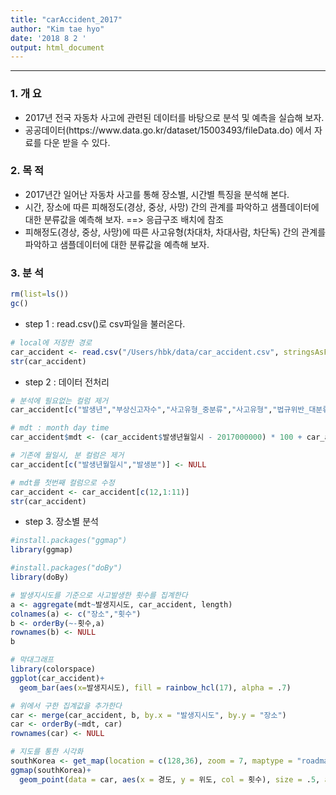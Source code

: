 ```yaml
---
title: "carAccident_2017"
author: "Kim tae hyo"
date: '2018 8 2 '
output: html_document
---
```

***

### 1. 개 요
 - 2017년 전국 자동차 사고에 관련된 데이터를 바탕으로 분석 및 예측을 실습해 보자.
 - 공공데이터(https://www.data.go.kr/dataset/15003493/fileData.do) 에서 자료를 다운 받을 수 있다.


### 2. 목 적 
 - 2017년간 일어난 자동차 사고를 통해 장소별, 시간별 특징을 분석해 본다.
 - 시간, 장소에 따른 피해정도(경상, 중상, 사망) 간의 관계를 파악하고 샘플데이터에 대한 분류값을 예측해 보자. ==> 응급구조 배치에 참조
 - 피해정도(경상, 중상, 사망)에 따른 사고유형(차대차, 차대사람, 차단독) 간의 관계를 파악하고 샘플데이터에 대한 분류값을 예측해 보자.
 

### 3. 분 석

```r
rm(list=ls())
gc()
```

- step 1 : read.csv()로 csv파일을 불러온다.
```r
# local에 저장한 경로
car_accident <- read.csv("/Users/hbk/data/car_accident.csv", stringsAsFactors = FALSE)
str(car_accident)
```

- step 2 : 데이터 전처리
```r
# 분석에 필요없는 컬럼 제거
car_accident[c("발생년","부상신고자수","사고유형_중분류","사고유형","법규위반_대분류","법규위반","도로형태_대분류","도로형태","당사자종별_1당_대분류","당사자종별_1당","당사자종별_2당_대분류","당사자종별_2당","발생위치X_UTMK","발생위치Y_UTMK")] <- NULL

# mdt : month day time
car_accident$mdt <- (car_accident$발생년월일시 - 2017000000) * 100 + car_accident$발생분

# 기존에 월일시, 분 컬럼은 제거
car_accident[c("발생년월일시","발생분")] <- NULL

# mdt를 첫번째 컬럼으로 수정 
car_accident <- car_accident[c(12,1:11)]
str(car_accident)
```

- step 3. 장소별 분석
```r
#install.packages("ggmap")
library(ggmap)
```

```r
#install.packages("doBy")
library(doBy)
```

```r
# 발생지시도를 기준으로 사고발생한 횟수를 집계한다
a <- aggregate(mdt~발생지시도, car_accident, length)
colnames(a) <- c("장소","횟수")
b <- orderBy(~-횟수,a)
rownames(b) <- NULL
b
```

```r
# 막대그래프
library(colorspace)
ggplot(car_accident)+
  geom_bar(aes(x=발생지시도), fill = rainbow_hcl(17), alpha = .7)
```

```r
# 위에서 구한 집계값을 추가한다
car <- merge(car_accident, b, by.x = "발생지시도", by.y = "장소")
car <- orderBy(~mdt, car)
rownames(car) <- NULL
```

```r
# 지도를 통한 시각화
southKorea <- get_map(location = c(128,36), zoom = 7, maptype = "roadmap", color = "bw")
ggmap(southKorea)+
  geom_point(data = car, aes(x = 경도, y = 위도, col = 횟수), size = .5, alpha = .5)
```

